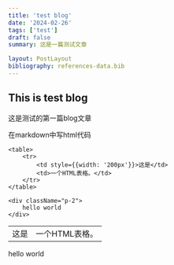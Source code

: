 ```yaml
---
title: 'test blog'
date: '2024-02-26'
tags: ['test']
draft: false
summary: 这是一篇测试文章

layout: PostLayout
bibliography: references-data.bib
---
```


## This is test blog

这是测试的第一篇blog文章

在markdown中写html代码
```
<table>
    <tr>
        <td style={{width: '200px'}}>这是</td>
        <td>一个HTML表格。</td>
    </tr>
</table>

<div className="p-2">
    hello world
</div>
```

<table>
    <tr>
        <td style={{width: '200px'}}>这是</td>
        <td>一个HTML表格。</td>
    </tr>
</table>

<div className="p-2">
    hello world
</div>
